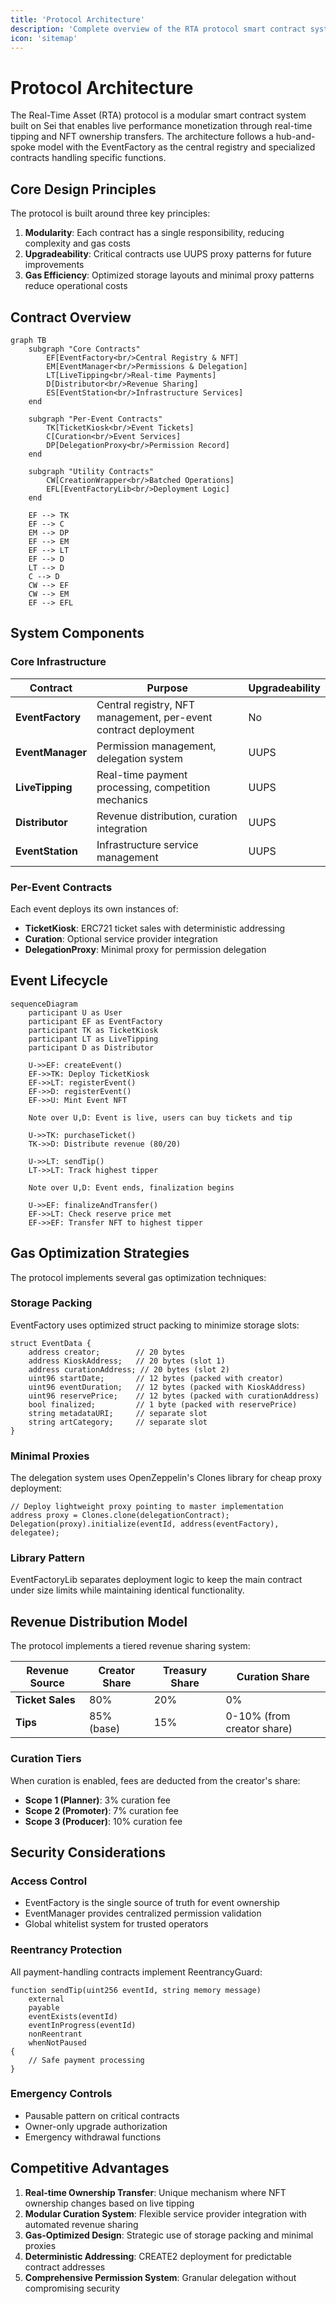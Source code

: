 ```yaml
---
title: 'Protocol Architecture'
description: 'Complete overview of the RTA protocol smart contract system'
icon: 'sitemap'
---
```


# Protocol Architecture

The Real-Time Asset (RTA) protocol is a modular smart contract system built on Sei that enables live performance monetization through real-time tipping and NFT ownership transfers. The architecture follows a hub-and-spoke model with the EventFactory as the central registry and specialized contracts handling specific functions.

## Core Design Principles

The protocol is built around three key principles:

1. **Modularity**: Each contract has a single responsibility, reducing complexity and gas costs
2. **Upgradeability**: Critical contracts use UUPS proxy patterns for future improvements
3. **Gas Efficiency**: Optimized storage layouts and minimal proxy patterns reduce operational costs

## Contract Overview

```mermaid
graph TB
    subgraph "Core Contracts"
        EF[EventFactory<br/>Central Registry & NFT]
        EM[EventManager<br/>Permissions & Delegation]
        LT[LiveTipping<br/>Real-time Payments]
        D[Distributor<br/>Revenue Sharing]
        ES[EventStation<br/>Infrastructure Services]
    end
    
    subgraph "Per-Event Contracts"
        TK[TicketKiosk<br/>Event Tickets]
        C[Curation<br/>Event Services]
        DP[DelegationProxy<br/>Permission Record]
    end
    
    subgraph "Utility Contracts"
        CW[CreationWrapper<br/>Batched Operations]
        EFL[EventFactoryLib<br/>Deployment Logic]
    end
    
    EF --> TK
    EF --> C
    EM --> DP
    EF --> EM
    EF --> LT
    EF --> D
    LT --> D
    C --> D
    CW --> EF
    CW --> EM
    EF --> EFL
```

## System Components

### Core Infrastructure

| Contract | Purpose | Upgradeability |
|----------|---------|----------------|
| **EventFactory** | Central registry, NFT management, per-event contract deployment | No |
| **EventManager** | Permission management, delegation system | UUPS |
| **LiveTipping** | Real-time payment processing, competition mechanics | UUPS |
| **Distributor** | Revenue distribution, curation integration | UUPS |
| **EventStation** | Infrastructure service management | UUPS |

### Per-Event Contracts

Each event deploys its own instances of:

- **TicketKiosk**: ERC721 ticket sales with deterministic addressing
- **Curation**: Optional service provider integration
- **DelegationProxy**: Minimal proxy for permission delegation

## Event Lifecycle

```mermaid
sequenceDiagram
    participant U as User
    participant EF as EventFactory
    participant TK as TicketKiosk
    participant LT as LiveTipping
    participant D as Distributor
    
    U->>EF: createEvent()
    EF->>TK: Deploy TicketKiosk
    EF->>LT: registerEvent()
    EF->>D: registerEvent()
    EF->>U: Mint Event NFT
    
    Note over U,D: Event is live, users can buy tickets and tip
    
    U->>TK: purchaseTicket()
    TK->>D: Distribute revenue (80/20)
    
    U->>LT: sendTip()
    LT->>LT: Track highest tipper
    
    Note over U,D: Event ends, finalization begins
    
    U->>EF: finalizeAndTransfer()
    EF->>LT: Check reserve price met
    EF->>EF: Transfer NFT to highest tipper
```

## Gas Optimization Strategies

The protocol implements several gas optimization techniques:

### Storage Packing
EventFactory uses optimized struct packing to minimize storage slots:

```solidity
struct EventData {
    address creator;        // 20 bytes
    address KioskAddress;   // 20 bytes (slot 1)
    address curationAddress; // 20 bytes (slot 2)
    uint96 startDate;       // 12 bytes (packed with creator)
    uint96 eventDuration;   // 12 bytes (packed with KioskAddress)
    uint96 reservePrice;    // 12 bytes (packed with curationAddress)
    bool finalized;         // 1 byte (packed with reservePrice)
    string metadataURI;     // separate slot
    string artCategory;     // separate slot
}
```

### Minimal Proxies
The delegation system uses OpenZeppelin's Clones library for cheap proxy deployment:

```solidity
// Deploy lightweight proxy pointing to master implementation
address proxy = Clones.clone(delegationContract);
Delegation(proxy).initialize(eventId, address(eventFactory), delegatee);
```

### Library Pattern
EventFactoryLib separates deployment logic to keep the main contract under size limits while maintaining identical functionality.

## Revenue Distribution Model

The protocol implements a tiered revenue sharing system:

| Revenue Source | Creator Share | Treasury Share | Curation Share |
|----------------|---------------|----------------|----------------|
| **Ticket Sales** | 80% | 20% | 0% |
| **Tips** | 85% (base) | 15% | 0-10% (from creator share) |

### Curation Tiers

When curation is enabled, fees are deducted from the creator's share:

- **Scope 1 (Planner)**: 3% curation fee
- **Scope 2 (Promoter)**: 7% curation fee  
- **Scope 3 (Producer)**: 10% curation fee

## Security Considerations

### Access Control
- EventFactory is the single source of truth for event ownership
- EventManager provides centralized permission validation
- Global whitelist system for trusted operators

### Reentrancy Protection
All payment-handling contracts implement ReentrancyGuard:

```solidity
function sendTip(uint256 eventId, string memory message) 
    external 
    payable 
    eventExists(eventId) 
    eventInProgress(eventId) 
    nonReentrant 
    whenNotPaused 
{
    // Safe payment processing
}
```

### Emergency Controls
- Pausable pattern on critical contracts
- Owner-only upgrade authorization
- Emergency withdrawal functions

## Competitive Advantages

1. **Real-time Ownership Transfer**: Unique mechanism where NFT ownership changes based on live tipping
2. **Modular Curation System**: Flexible service provider integration with automated revenue sharing
3. **Gas-Optimized Design**: Strategic use of storage packing and minimal proxies
4. **Deterministic Addressing**: CREATE2 deployment for predictable contract addresses
5. **Comprehensive Permission System**: Granular delegation without compromising security
